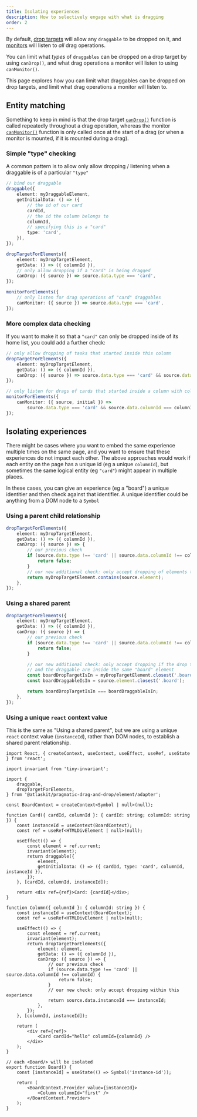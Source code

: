 ```yaml
---
title: Isolating experiences
description: How to selectively engage with what is dragging
order: 2
---
```



By default, [drop targets](/components/pragmatic-drag-and-drop/drop-targets) will allow any
`draggable` to be dropped on it, and [monitors](/components/pragmatic-drag-and-drop/monitors) will
listen to _all_ drag operations.

You can limit what _types_ of `draggables` can be dropped on a drop target by using `canDrop()`, and
what drag operations a monitor will listen to using `canMonitor()`.

This page explores how you can limit what draggables can be dropped on drop targets, and limit what
drag operations a monitor will listen to.

## Entity matching

<SectionMessage>

Something to keep in mind is that the drop target
[`canDrop()`](/components/pragmatic-drag-and-drop/drop-targets) function is called repeatedly
throughout a drag operation, whereas the monitor
[`canMonitor()`](/components/pragmatic-drag-and-drop/monitors) function is only called once at the
start of a drag (or when a monitor is mounted, if it is mounted during a drag).

</SectionMessage>

### Simple "type" checking

A common pattern is to allow only allow dropping / listening when a draggable is of a particular
`"type"`

```ts
// bind our draggable
draggable({
	element: myDraggableElement,
	getInitialData: () => ({
		// the id of our card
		cardId,
		// the id the column belongs to
		columnId,
		// specifying this is a "card"
		type: 'card',
	}),
});

dropTargetForElements({
	element: myDropTargetElement,
	getData: () => ({ columnId }),
	// only allow dropping if a "card" is being dragged
	canDrop: ({ source }) => source.data.type === 'card',
});

monitorForElements({
	// only listen for drag operations of "card" draggables
	canMonitor: ({ source }) => source.data.type === 'card',
});
```

### More complex data checking

If you want to make it so that a `"card"` can only be dropped inside of its home list, you could add
a further check:

```ts
// only allow dropping of tasks that started inside this column
dropTargetForElements({
	element: myDropTargetElement,
	getData: () => ({ columnId }),
	canDrop: ({ source }) => source.data.type === 'card' && source.data.columnId === columnId,
});

// only listen for drags of cards that started inside a column with columnId
monitorForElements({
	canMonitor: ({ source, initial }) =>
		source.data.type === 'card' && source.data.columnId === columnId,
});
```

## Isolating experiences

There might be cases where you want to embed the same experience multiple times on the same page,
and you want to ensure that these experiences do not impact each other. The above approaches would
work if each entity on the page has a unique id (eg a unique `columnId`), but sometimes the same
logical entity (eg `"card"`) might appear in multiple places.

In these cases, you can give an experience (eg a "board") a unique identitier and then check against
that identifier. A unique identifier could be anything from a DOM node to a `Symbol`

### Using a parent child relationship

```ts
dropTargetForElements({
	element: myDropTargetElement,
	getData: () => ({ columnId }),
	canDrop: ({ source }) => {
		// our previous check
		if (source.data.type !== 'card' || source.data.columnId !== columnId) {
			return false;
		}
		// our new additional check: only accept dropping of elements that are inside this list
		return myDropTargetElement.contains(source.element);
	},
});
```

### Using a shared parent

```ts
dropTargetForElements({
	element: myDropTargetElement,
	getData: () => ({ columnId }),
	canDrop: ({ source }) => {
		// our previous check
		if (source.data.type !== 'card' || source.data.columnId !== columnId) {
			return false;
		}

		// our new additional check: only accept dropping if the drop target
		// and the draggable are inside the same "board" element
		const boardDropTargetIsIn = myDropTargetElement.closest('.board');
		const boardDraggableIsIn = source.element.closest('.board');

		return boardDropTargetIsIn === boardDraggableIsIn;
	},
});
```

### Using a unique `react` context value

This is the same as "Using a shared parent", but we are using a unique `react` context value
(`instanceId`), rather than DOM nodes, to establish a shared parent relationship.

```tsx
import React, { createContext, useContext, useEffect, useRef, useState } from 'react';

import invariant from 'tiny-invariant';

import {
	draggable,
	dropTargetForElements,
} from '@atlaskit/pragmatic-drag-and-drop/element/adapter';

const BoardContext = createContext<Symbol | null>(null);

function Card({ cardId, columnId }: { cardId: string; columnId: string }) {
	const instanceId = useContext(BoardContext);
	const ref = useRef<HTMLDivElement | null>(null);

	useEffect(() => {
		const element = ref.current;
		invariant(element);
		return draggable({
			element,
			getInitialData: () => ({ cardId, type: 'card', columnId, instanceId }),
		});
	}, [cardId, columnId, instanceId]);

	return <div ref={ref}>Card: {cardId}</div>;
}

function Column({ columnId }: { columnId: string }) {
	const instanceId = useContext(BoardContext);
	const ref = useRef<HTMLDivElement | null>(null);

	useEffect(() => {
		const element = ref.current;
		invariant(element);
		return dropTargetForElements({
			element: element,
			getData: () => ({ columnId }),
			canDrop: ({ source }) => {
				// our previous check
				if (source.data.type !== 'card' || source.data.columnId !== columnId) {
					return false;
				}
				// our new check: only accept dropping within this experience
				return source.data.instanceId === instanceId;
			},
		});
	}, [columnId, instanceId]);

	return (
		<div ref={ref}>
			<Card cardId="hello" columnId={columnId} />
		</div>
	);
}

// each <Board/> will be isolated
export function Board() {
	const [instanceId] = useState(() => Symbol('instance-id'));

	return (
		<BoardContext.Provider value={instanceId}>
			<Column columnId="first" />
		</BoardContext.Provider>
	);
}
```
